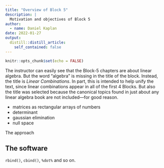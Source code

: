 ```yaml
---
title: "Overview of Block 5"
description: |
  Motivation and objectives of Block 5
author:
  - name: Daniel Kaplan
date: 2022-01-27
output:
  distill::distill_article:
    self_contained: false
---
```



```r
knitr::opts_chunk$set(echo = FALSE)
```

The instructor can easily see that the Block-5 chapters are about linear algebra. But the word "algebra" is missing in the title of the block. Instead, the title is *Linear Combinations*. In part, this is intended to help unify the text, since linear combinations appear in all of the first 4 Blocks. But also the title was selected because the canonical topics found in just about any linear algebra book are not included---for good reason.

- matrices as rectangular arrays of numbers
- determinant
- gaussian elimination
- null space

The approach



## The software

`rbind()`, `cbind()`, `%dot%` and so on.



